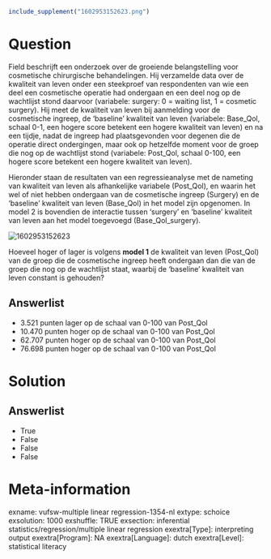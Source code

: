 ```{r, echo = FALSE, results = "hide"}
include_supplement("1602953152623.png")
```

Question
========
Field beschrijft een onderzoek over de groeiende belangstelling voor
cosmetische chirurgische behandelingen. Hij verzamelde data over de
kwaliteit van leven onder een steekproef van respondenten van wie een
deel een cosmetische operatie had ondergaan en een deel nog op de
wachtlijst stond daarvoor (variabele: surgery: 0 = waiting list, 1 =
cosmetic surgery). Hij meet de kwaliteit van leven bij aanmelding voor
de cosmetische ingreep, de ‘baseline’ kwaliteit van leven (variabele:
Base\_Qol, schaal 0-1, een hogere score betekent een hogere kwaliteit
van leven) en na een tijdje, nadat de ingreep had plaatsgevonden voor
degenen die de operatie direct ondergingen, maar ook op hetzelfde moment
voor de groep die nog op de wachtlijst stond (variabele: Post\_Qol,
schaal 0-100, een hogere score betekent een hogere kwaliteit van
leven).  
  
Hieronder staan de resultaten van een regressieanalyse met de nameting
van kwaliteit van leven als afhankelijke variabele (Post\_Qol), en
waarin het wel of niet hebben ondergaan van de cosmetische ingreep
(Surgery) en de ‘baseline’ kwaliteit van leven (Base\_Qol) in het model
zijn opgenomen. In model 2 is bovendien de interactie tussen ‘surgery’
en ‘baseline’ kwaliteit van leven aan het model toegevoegd
(Base\_Qol\_surgery).  
  
<img src="1602953152623.png" class="fr-fic fr-dii tvcss_2"
alt="1602953152623" />  
  
Hoeveel hoger of lager is volgens **model 1** de kwaliteit van leven
(Post\_Qol) van de groep die de cosmetische ingreep heeft ondergaan dan
die van de groep die nog op de wachtlijst staat, waarbij de ‘baseline’
kwaliteit van leven constant is gehouden?

Answerlist
----------
* 3.521 punten lager op de schaal van 0-100 van Post\_Qol
* 10.470 punten hoger op de schaal van 0-100 van Post\_Qol
* 62.707 punten hoger op de schaal van 0-100 van Post\_Qol
* 76.698 punten hoger op de schaal van 0-100 van Post\_Qol

Solution
========










Answerlist
----------
* True
* False
* False
* False

Meta-information
================
exname: vufsw-multiple linear regression-1354-nl
extype: schoice
exsolution: 1000
exshuffle: TRUE
exsection: inferential statistics/regression/multiple linear regression
exextra[Type]: interpreting output
exextra[Program]: NA
exextra[Language]: dutch
exextra[Level]: statistical literacy


